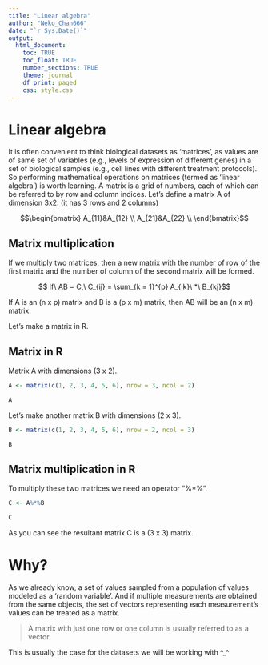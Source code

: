```yaml
---
title: "Linear algebra"
author: "Neko_Chan666"
date: "`r Sys.Date()`"
output: 
  html_document:
    toc: TRUE
    toc_float: TRUE
    number_sections: TRUE
    theme: journal
    df_print: paged
    css: style.css
---
```


# Linear algebra
It is often convenient to think biological datasets as 'matrices', as values are of same set of variables (e.g., levels of expression of different genes) in a set of biological samples (e.g., cell lines with different treatment protocols). So performing mathematical operations on matrices (termed as 'linear algebra') is worth learning.
A matrix is a grid of numbers, each of which can be referred to by row and column indices.
Let's define a matrix A of dimension 3x2. (it has 3 rows and 2 columns)

$$\begin{bmatrix}
A_{11}&A_{12} \\
A_{21}&A_{22} \\
\end{bmatrix}$$

## Matrix multiplication
If we multiply two matrices, then a new matrix with the number of row of the first matrix and the number of column of the second matrix will be formed.

$$ If\ AB = C,\ C_{ij} = \sum_{k = 1}^{p} A_{ik}\ *\ B_{kj}$$

If A is an (n x p) matrix and B is a (p x m) matrix, then AB will be an (n x m) matrix.

Let's make a matrix in R.

## Matrix in R
Matrix A with dimensions (3 x 2).
```r
A <- matrix(c(1, 2, 3, 4, 5, 6), nrow = 3, ncol = 2)

A
```

Let's make another matrix B with dimensions (2 x 3).
```r
B <- matrix(c(1, 2, 3, 4, 5, 6), nrow = 2, ncol = 3)

B
```

## Matrix multiplication in R
To multiply these two matrices we need an operator "%*%".
```r
C <- A%*%B

C
```

As you can see the resultant matrix C is a (3 x 3) matrix.

# Why?
As we already know, a set of values sampled from a population of values modeled as a 'random variable'. And if multiple measurements are obtained from the same objects, the set of vectors representing each measurement's values can be treated as a matrix.

> A matrix with just one row or one column is usually referred to as a vector.

This is usually the case for the datasets we will be working with ^_^
